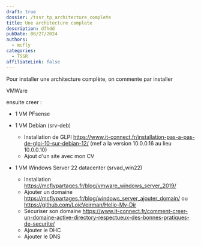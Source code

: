 ```yaml
---
draft: true
dossier: /tssr_tp_architecture_complete
title: Une architecture complete
description: dfhdd
pubDate: 08/27/2024
authors:
  - mcfly
categories:
  - TSSR
affiliateLink: false
---
```

Pour installer une architecture complète, on commente par installer 

VMWare

ensuite creer :

* 1 VM PFsense
* 1 VM Debian (srv-deb)

  * Installation de GLPI https://www.it-connect.fr/installation-pas-a-pas-de-glpi-10-sur-debian-12/ (mef a la version 10.0.0.16 au lieu 10.0.0.10)
  * Ajout d'un site avec mon CV
* 1 VM Windows Server 22 datacenter (srvad_win22) 

  * Installation https://mcflypartages.fr/blog/vmware_windows_server_2019/
  * Ajouter un domaine https://mcflypartages.fr/blog/windows_server_ajouter_domain/ ou https://github.com/LoicVeirman/Hello-My-Dir
  * Sécuriser son domaine https://www.it-connect.fr/comment-creer-un-domaine-active-directory-respectueux-des-bonnes-pratiques-de-securite/
  * Ajouter le DHC
  * Ajouter le DNS
